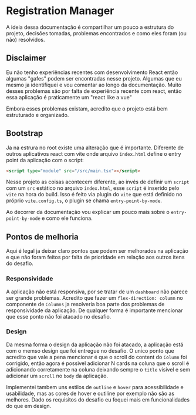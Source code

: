 # Registration Manager

A ideia dessa documentação é compartilhar um pouco a estrutura do projeto, decisões tomadas,
problemas encontrados e como eles foram (ou não) resolvidos.

## Disclaimer

Eu não tenho experiências recentes com desenvolvimento React então algumas "gafes" podem ser
encontradas nesse projeto. Algumas que eu mesmo ja identifiquei e vou comentar ao longo da documentação.
Muito desses problemas são por falta de experiência recente com react, então essa aplicação é praticamente
um "react like a vue"

Embora esses problemas existam, acredito que o projeto está bem estruturado e organizado.

## Bootstrap

Ja na estrura no root existe uma alteração que é importante. Diferente de outros aplicativos react com vite
onde arquivo `index.html` define o entry point da aplicação com o script:

```html
<script type="module" src="/src/main.tsx"></script>
```

Nesse projeto as coisas acontecem diferente, ao invés de definir um `script` com um `src`
estático no arquivo `index.html`, esse `script` é inserido pelo `vite` na hora do build. Isso é
feito via plugin do `vite` que está definido no próprio `vite.config.ts`, o plugin se chama `entry-point-by-mode`.

Ao decorrer da documentação vou explicar um pouco mais sobre o `entry-point-by-mode` e como ele funciona.

## Pontos de melhoria

Aqui é legal ja deixar claro pontos que podem ser melhorados na aplicação e que não foram feitos por falta
de prioridade em relação aos outros itens do desafio.

### Responsividade

A aplicação não está responsiva, por se tratar de um `dashboard` não parece ser grande problemas. Acredito que
fazer um `flex-direction: column` no componente de `Columns` ja resolveria boa parte dos problemas de responsividade
da aplicação. De qualquer forma é importante mencionar que esse ponto não foi atacado no desafio.

### Design

Da mesma forma o design da aplicação não foi atacado, a aplicação está com o memso design que foi entregue no desafio.
O unico ponto que acredito que vale a pena mencionar é que o scroll do content do `Column` foi corrigido,
então agora é possivel adicionar N cards na coluna que o scroll é adicionando corretamente na coluna deixando
sempre o `title` visivel e sem adicionar um `scroll` no `body` da aplicação.

Implementei tambem uns estilos de `outline` e `hover` para acessibilidade e usabilidade, mas as cores de
hover e outiline por exemplo não são as melhores. Dado os requisitos do desafio eu foquei mais em funcionalidades
do que em design.